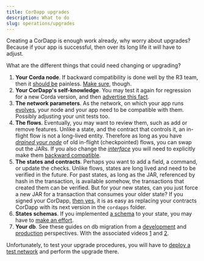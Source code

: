 ```yaml
---
title: CorDapp upgrades  
description: What to do  
slug: operations/upgrades
---
```


Creating a CorDapp is enough work already, why worry about upgrades? Because if your app is successful, then over its long life it will have to adjust.

What are the different things that could need changing or upgrading?

1. **Your Corda node**. If backward compatibility is done well by the R3 team, then it [should be](https://docs.corda.net/docs/corda-os/4.3/api-stability-guarantees.html) painless. [Make sure](https://docs.corda.net/docs/corda-os/4.3/app-upgrade-notes.html), though.
2. **Your CorDapp's self-knowledge**. You may test it again for regression for a new Corda version, and then [advertise this fact](https://docs.corda.net/docs/corda-os/4.3/versioning.html).
3. **The network parameters**. As the network, on which your app runs [evolves](https://docs.corda.net/docs/corda-os/4.3/network-map.html#network-parameters), your node and your app need to be compatible with them. Possibly adjusting your unit tests too.
4. **The flows**. Eventually, you may want to review them, such as add or remove features. Unlike a state, and the contract that controls it, an in-flight flow is not a long-lived entity. Therefore as long as you have [_drained your node_](https://docs.corda.net/docs/corda-os/4.3/upgrading-cordapps.html#flow-drains) of old in-flight (checkpointed) flows, you can swap out the JARs. If you also change the [_interface_](https://docs.corda.net/docs/corda-os/4.3/upgrading-cordapps.html#what-defines-the-interface-of-a-flow) you will need to explicitly make them [backward compatible](https://docs.corda.net/docs/corda-os/4.3/upgrading-cordapps.html#what-constitutes-a-non-backwards-compatible-flow-change).
5. **The states and contracts**. Perhaps you want to add a field, a command, or update the checks. Unlike flows, states are long lived and need to be verified in the future. For past states, as long as the JAR, referenced by hash in the transaction, is available somehow, the transactions that created them can be verified. But for your new states, can you just force a new JAR for a transaction that consumes your older state? If you signed your CorDapp, [then yes](https://docs.corda.net/docs/corda-os/4.3/api-contract-constraints.html), it is as easy as replacing your contracts CorDapp with its next version in the `cordapps` folder.
6. **States schemas**. If you implemented [a schema](https://docs.corda.net/docs/corda-os/4.3/api-persistence.html) to your state, you may have to [make an effort](https://docs.corda.net/docs/corda-os/4.3/upgrading-cordapps.html#state-schemas).
7. **Your db**. See these guides on db migration from a [development](https://medium.com/corda/cordapp-database-upgrade-migration-development-perspective-c2931e28b9b4) and [production](https://medium.com/corda/cordapp-database-upgrade-migration-production-perspective-5f655838492d) perspectives. With the associated videos [1](https://www.youtube.com/watch?v=0BKUUY4Tg20) and [2](https://www.youtube.com/watch?v=69un7I-Amwc).

Unfortunately, to test your upgrade procedures, you will have to [deploy a test network](https://docs.corda.net/docs/corda-os/4.3/upgrading-cordapps.html#testing-cordapp-upgrades) and perform the upgrade there.
